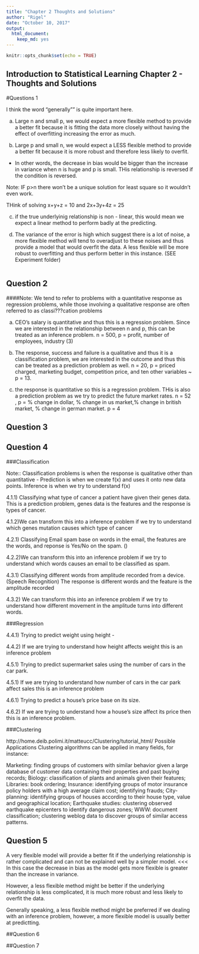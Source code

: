 ```yaml
---
title: "Chapter 2 Thoughts and Solutions"
author: "Rigel"
date: "October 10, 2017"
output: 
  html_document: 
    keep_md: yes
---
```


```r
knitr::opts_chunk$set(echo = TRUE)
```

## Introduction to Statistical Learning Chapter 2 - Thoughts and Solutions
#Questions 1
 
I think the word "generally"" is quite important here.

a) Large n and small p, we would expect a more flexible method to provide a better fit because it is fitting the data more closely without having the effect of overfitting increasing the error as much. 


b) Large p and small n, we would expect a LESS flexible method to provide a better fit because it is more robust and therefore less likely to overfit. 

- In other words, the decrease in bias would be bigger than the increase in variance when n is huge and p is small. THis relationship is reversed if the condition is reversed. 

Note: IF p>n there won't be a unique solution for least square so it wouldn't even work. 

THink of solving x+y+z = 10 and 2x+3y+4z = 25

c) if the true underlyinig relationship is non - linear, this would mean we expect a linear method to perform badly at the predicting. 

d) The variance of the error is high which suggest there is a lot of noise, a more flexible method will tend to overadjust to these noises and thus provide a model that would overfit the data. A less flexible will be more robust to overfitting and thus perform better in this instance. (SEE Experiment folder)



```r


```

## Question 2

####Note: We tend to refer to problems with a quantitative response as regression problems, while those involving a qualitative response are often referred to as classi???cation problems

a) CEO's salary is quantitative and thus this is a regression problem. Since we are interested in the relationship between n and p, this can be treated as an inference problem. n = 500, p = profit, number of employees, industry (3)

b) The response, success and failure is a qualitative and thus it is a classification problem, we are interested in the outcome and thus this can be treated as a prediction problem as well. n = 20, p = priced charged, marketing budget, competition price, and ten other variables ~ p = 13.

c) the response is quantitative so this is a regression problem. THis is also a prediction problem as we try to predict the future market rates.  n = 52 , p = % change in dollar, % change in us market,% change in british market, % change in german market. p = 4

## Question 3



## Question 4

###Classification

Note:: Classification problems is when the response is qualitative other than quantitative - Prediction is when we create f(x) and uses it onto new data points. Inference is when we try to understand f(x)

4.1.1) Classifying what type of cancer a patient have given their genes data. This is a prediction problem, genes data is the features and the response is types of cancer. 

4.1.2)We can transform this into a inference problem if we try to understand which genes mutation causes which type of cancer



4.2.1) Classifying Email spam base on words in the email, the features are the words, and reponse is Yes/No on the spam. ()

4.2.2)We can transform this into an inference problem if we try to understand which words causes an email to be classified as spam.

4.3.1) Classifying different words from amplitude recorded from a device. (Speech Recognition) The response is different words and the feature is the amplitude recorded

4.3.2) We can transform this into an inference problem if we try to understand how different movement in the amplitude turns into different words.

###Regression

4.4.1)  Trying to predict weight using height - 

4.4.2) If we are trying to understand how height affects weight this is an inference problem

4.5.1) Trying to predict supermarket sales using the number of cars in the car park.

4.5.1) If we are trying to understand how number of cars in the car park affect sales this is an inference problem

4.6.1) Trying to predict a house's price base on its size. 

4.6.2) If we are trying to understand how a house's size affect its price then this is an inference problem. 




###Clustering


http://home.deib.polimi.it/matteucc/Clustering/tutorial_html/
Possible Applications
Clustering algorithms can be applied in many fields, for instance:

Marketing: finding groups of customers with similar behavior given a large database of customer data containing their properties and past buying records;
Biology: classification of plants and animals given their features;
Libraries: book ordering;
Insurance: identifying groups of motor insurance policy holders with a high average claim cost; identifying frauds;
City-planning: identifying groups of houses according to their house type, value and geographical location;
Earthquake studies: clustering observed earthquake epicenters to identify dangerous zones;
WWW: document classification; clustering weblog data to discover groups of similar access patterns.
 
## Question 5

A very flexible model will provide a better fit if the underlying relationship is rather complicated and can not be explained well by a simpler model. <<< In this case the decrease in bias as the model gets more flexible is greater than the increase in variance.

However, a less flexible method might be better if the underlying relationship is less complicated, it is much more robust and less likely to overfit the data. 

Generally speaking, a less flexible method might be preferred if we dealing with an inference problem, however, a more flexible model is usually better at predictting. 

##Question 6

##Question 7


```r

```





